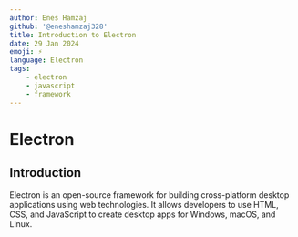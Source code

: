 ---
author: Enes Hamzaj
github: '@eneshamzaj328'
title: Introduction to Electron
date: 29 Jan 2024
emoji: ⚡
language: Electron
tags:
    - electron
    - javascript
    - framework
---

# Electron

## Introduction

Electron is an open-source framework for building cross-platform desktop applications using web technologies. It allows developers to use HTML, CSS, and JavaScript to create desktop apps for Windows, macOS, and Linux.
